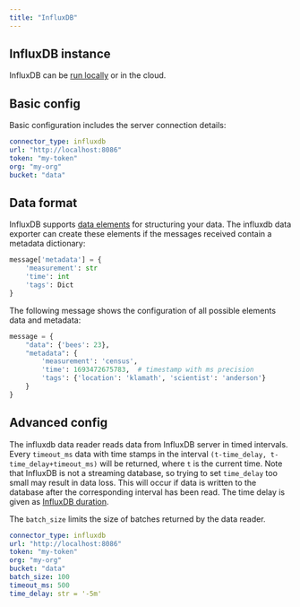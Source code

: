```yaml
---
title: "InfluxDB"
---
```


## InfluxDB instance

InfluxDB can be [run locally](https://docs.influxdata.com/influxdb/v2.7/install/) or in the cloud.

## Basic config

Basic configuration includes the server connection details:

```yaml
connector_type: influxdb
url: "http://localhost:8086"
token: "my-token"
org: "my-org"
bucket: "data"
```

## Data format

InfluxDB supports [data elements](https://docs.influxdata.com/influxdb/v2.7/reference/key-concepts/data-elements/) for structuring your data. 
The influxdb data exporter can create these elements if the messages received contain a metadata dictionary: 

```python
message['metadata'] = {
    'measurement': str
    'time': int
    'tags': Dict
}
```

The following message shows the configuration of all possible elements data and metadata:

```python
message = {
    "data": {'bees': 23},
    "metadata": {
        'measurement': 'census',
        'time': 1693472675783,  # timestamp with ms precision
        'tags': {'location': 'klamath', 'scientist': 'anderson'}
    }
}
```

## Advanced config

The influxdb data reader reads data from InfluxDB server in timed intervals.
Every `timeout_ms` data with time stamps in the interval `(t-time_delay, t-time_delay+timeout_ms)` will be returned, where `t` is the current time.
Note that InfluxDB is not a streaming database, so trying to set `time_delay` too small may result in data loss.
This will occur if data is written to the database after the corresponding interval has been read.
The time delay is given as [InfluxDB duration](https://docs.influxdata.com/flux/v0.x/data-types/basic/duration/).

The `batch_size` limits the size of batches returned by the data reader. 

```yaml
connector_type: influxdb
url: "http://localhost:8086"
token: "my-token"
org: "my-org"
bucket: "data"
batch_size: 100
timeout_ms: 500
time_delay: str = '-5m'
```